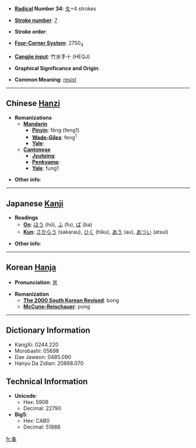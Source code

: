 * '''[[Wiktionary:Chinese radical index| Radical]] Number 34''': [[Wiktionary:Chinese radical index 夂|夂]]+4 strokes

* '''[[Wiktionary:Chinese total strokes index|Stroke number]]''': [[Wiktionary:Chinese total strokes index 7|7]]

* '''Stroke order''': 

* '''[[Wiktionary:Chinese four corner index|Four-Corner System]]''': 2750<sub>4</sub>

* '''[[Wiktionary:Chinese Cangjie index|Cangjie input]]''': 竹水手十 (HEQJ)

* '''Graphical Significance and Origin''': 

* '''Common Meaning''': [[resist]]

----

== Chinese [[Hanzi]] ==

* '''Romanizations'''
** '''[[Mandarin]]'''
*** '''[[Pinyin]]''': fēng (feng1)
*** '''[[Wade-Giles]]''': feng<sup>1</sup>
*** '''[[Yale]]''': 
** '''[[Cantonese]]'''
*** '''[[Jyutping]]''':
*** '''[[Penkyamp]]''': 
*** '''[[Yale]]''': fung1

* '''Other info''': 

----

== Japanese [[Kanji]] ==

* '''Readings'''
** '''[[On]]''': [[ほう]] (hō), [[ふ]] (fu), [[ば]] (ba)
** '''[[Kun]]''': [[さからう]] (sakarau), [[ひく]] (hiku), [[あう]] (au), [[あつい]] (atsui)

* '''Other info''':  

----

== Korean [[Hanja]] ==

* '''Pronunciation''': [[봉]]

* '''Romanization'''
** '''[[The 2000 South Korean Revised Romanization|The 2000 South Korean Revised]]''': bong
** '''[[McCune-Reischauer]]''': pong

----

== Dictionary Information ==

* KangXi: 0244.220
* Morobashi: 05698
* Dae Jaweon: 0485.090
* Hanyu Da Zidian: 20868.070

== Technical Information ==

* '''Unicode''':
** Hex: 5906
** Decimal: 22790
* '''Big5''':
** Hex: CAB0
** Decimal: 51888

[[fr:夆]]